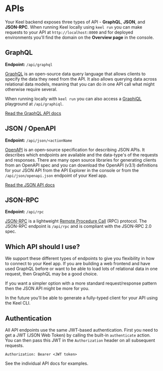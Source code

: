 # APIs

Your Keel backend exposes three types of API - **GraphQL**, **JSON**, and **JSON-RPC**. When running Keel locally using `keel run` you can make requests to your API at `http://localhost:8000` and for deployed environments you'll find the domain on the **Overview page** in the console.

## GraphQL

**Endpoint:** `/api/graphql`

[GraphQL](https://graphql.org/) is an open-source data query language that allows clients to specify the data they need from the API. It also allows querying data across relational data models, meaning that you can do in one API call what might otherwise require several.

When running locally with `keel run` you can also access a [GraphiQL](https://github.com/graphql/graphiql) playground at `/api/graphiql`.

[Read the GraphQL API docs](/apis/graphql)

## JSON / OpenAPI

**Endpoint:** `/api/json/<actionName`

[OpenAPI](https://www.openapis.org/) is an open-source specification for describing JSON APIs. It describes which endpoints are available and the data-type's of the requests and responses. There are many open source libraries for generating clients from an OpenAPI spec and you can download the OpenAPI (v3.1) definitions for your JSON API from the API Explorer in the console or from the `/api/json/openapi.json` endpoint of your Keel app.

[Read the JSON API docs](/apis/json)

## JSON-RPC

**Endpoint:** `/api/rpc`

[JSON-RPC](https://www.jsonrpc.org/) is a lightweight [Remote Procedure Call](https://en.wikipedia.org/wiki/Remote_procedure_call) (RPC) protocol. The JSON-RPC endpoint is `/api/rpc` and is compliant with the JSON-RPC 2.0 spec.

## Which API should I use?

We support these different types of endpoints to give you flexibility in how to connect to your Keel app. If you are building a web frontend and have used GraphQL before or want to be able to load lots of relational data in one request, then GraphQL may be a good choice.

If you want a simpler option with a more standard request/response pattern then the JSON API might be more for you.


<Callout type="info" emoji="🙌">
  In the future you'll be able to generate a fully-typed client for your API using the Keel CLI.
</Callout>

## Authentication

All API endpoints use the same JWT-based authentication. First you need to get a JWT (JSON Web Token) by calling the built-in `authenticate` action. You can then pass this JWT in the `Authorization` header on all subsequent requests.

``` filename="Example of authorization header"
Authorization: Bearer <JWT token>
```

See the individual API docs for examples.
